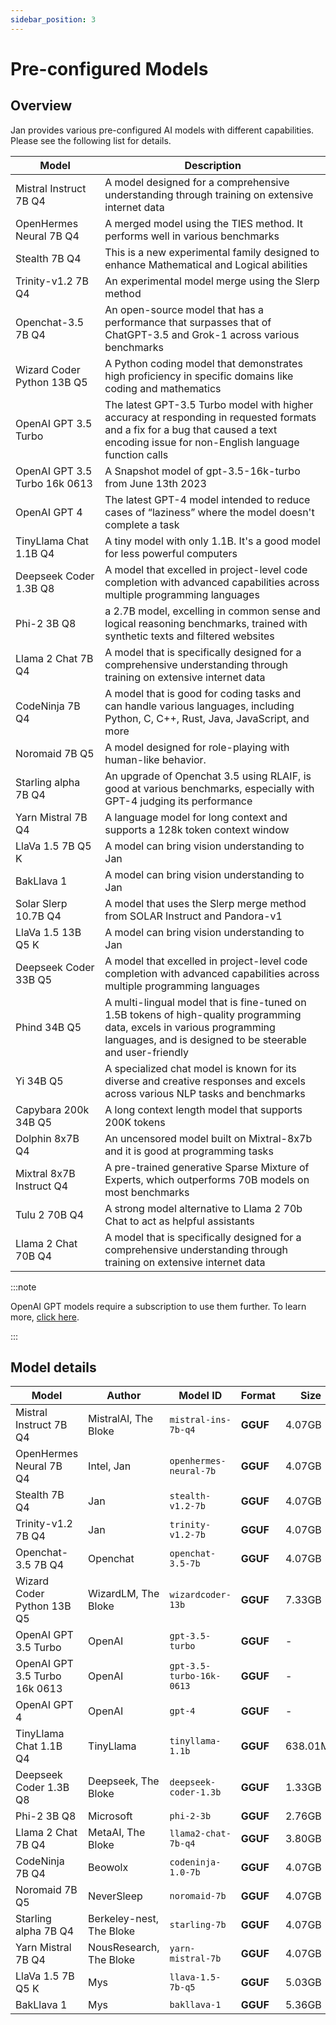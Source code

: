 ```yaml
---
sidebar_position: 3
---
```


# Pre-configured Models

## Overview

Jan provides various pre-configured AI models with different capabilities. Please see the following list for details.

| Model | Description |
| ----- | ----------- |
| Mistral Instruct 7B Q4 | A model designed for a comprehensive understanding through training on extensive internet data |
| OpenHermes Neural 7B Q4 | A merged model using the TIES method. It performs well in various benchmarks |
| Stealth 7B Q4 | This is a new experimental family designed to enhance Mathematical and Logical abilities |
| Trinity-v1.2 7B Q4 | An experimental model merge using the Slerp method |
| Openchat-3.5 7B Q4 | An open-source model that has a performance that surpasses that of ChatGPT-3.5 and Grok-1 across various benchmarks |
| Wizard Coder Python 13B Q5 | A Python coding model that demonstrates high proficiency in specific domains like coding and mathematics |
| OpenAI GPT 3.5 Turbo | The latest GPT-3.5 Turbo model with higher accuracy at responding in requested formats and a fix for a bug that caused a text encoding issue for non-English language function calls |
| OpenAI GPT 3.5 Turbo 16k 0613 | A Snapshot model of gpt-3.5-16k-turbo from June 13th 2023 |
| OpenAI GPT 4 | The latest GPT-4 model intended to reduce cases of “laziness” where the model doesn't complete a task |
| TinyLlama Chat 1.1B Q4 | A tiny model with only 1.1B. It's a good model for less powerful computers |
| Deepseek Coder 1.3B Q8 | A model that excelled in project-level code completion with advanced capabilities across multiple programming languages |
| Phi-2 3B Q8 | a 2.7B model, excelling in common sense and logical reasoning benchmarks, trained with synthetic texts and filtered websites |
| Llama 2 Chat 7B Q4 | A model that is specifically designed for a comprehensive understanding through training on extensive internet data |
| CodeNinja 7B Q4 | A model that is good for coding tasks and can handle various languages, including Python, C, C++, Rust, Java, JavaScript, and more |
| Noromaid 7B Q5 | A model designed for role-playing with human-like behavior. |
| Starling alpha 7B Q4 | An upgrade of Openchat 3.5 using RLAIF, is good at various benchmarks, especially with GPT-4 judging its performance |
| Yarn Mistral 7B Q4 | A language model for long context and supports a 128k token context window |
| LlaVa 1.5 7B Q5 K | A model can bring vision understanding to Jan |
| BakLlava 1 | A model can bring vision understanding to Jan |
| Solar Slerp 10.7B Q4 | A model that uses the Slerp merge method from SOLAR Instruct and Pandora-v1 |
| LlaVa 1.5 13B Q5 K | A model can bring vision understanding to Jan |
| Deepseek Coder 33B Q5 | A model that excelled in project-level code completion with advanced capabilities across multiple programming languages |
| Phind 34B Q5 | A multi-lingual model that is fine-tuned on 1.5B tokens of high-quality programming data, excels in various programming languages, and is designed to be steerable and user-friendly |
| Yi 34B Q5 | A specialized chat model is known for its diverse and creative responses and excels across various NLP tasks and benchmarks |
| Capybara 200k 34B Q5 | A long context length model that supports 200K tokens |
| Dolphin 8x7B Q4 | An uncensored model built on Mixtral-8x7b and it is good at programming tasks |
| Mixtral 8x7B Instruct Q4 | A pre-trained generative Sparse Mixture of Experts, which outperforms 70B models on most benchmarks |
| Tulu 2 70B Q4 | A strong model alternative to Llama 2 70b Chat to act as helpful assistants |
| Llama 2 Chat 70B Q4 |  A model that is specifically designed for a comprehensive understanding through training on extensive internet data |

:::note

OpenAI GPT models require a subscription to use them further. To learn more, [click here](https://openai.com/pricing).

:::

## Model details

| Model | Author | Model ID | Format | Size |
| ----- | ------ | -------- | ------ | ---- |
| Mistral Instruct 7B Q4 | MistralAI, The Bloke | `mistral-ins-7b-q4` | **GGUF** | 4.07GB |
| OpenHermes Neural 7B Q4 | Intel, Jan | `openhermes-neural-7b` | **GGUF** | 4.07GB |
| Stealth 7B Q4 | Jan | `stealth-v1.2-7b` | **GGUF** | 4.07GB |
| Trinity-v1.2 7B Q4 | Jan | `trinity-v1.2-7b` | **GGUF** | 4.07GB |
| Openchat-3.5 7B Q4 | Openchat | `openchat-3.5-7b` | **GGUF** | 4.07GB |
| Wizard Coder Python 13B Q5 | WizardLM, The Bloke | `wizardcoder-13b` | **GGUF** | 7.33GB | - |
| OpenAI GPT 3.5 Turbo | OpenAI | `gpt-3.5-turbo` | **GGUF** | - |
| OpenAI GPT 3.5 Turbo 16k 0613 | OpenAI | `gpt-3.5-turbo-16k-0613` | **GGUF** | - |
| OpenAI GPT 4 | OpenAI | `gpt-4` | **GGUF** | - |
| TinyLlama Chat 1.1B Q4 | TinyLlama | `tinyllama-1.1b` | **GGUF** | 638.01MB |
| Deepseek Coder 1.3B Q8 | Deepseek, The Bloke | `deepseek-coder-1.3b` | **GGUF** | 1.33GB |
| Phi-2 3B Q8 | Microsoft | `phi-2-3b` | **GGUF** | 2.76GB |
| Llama 2 Chat 7B Q4 | MetaAI, The Bloke | `llama2-chat-7b-q4` | **GGUF** | 3.80GB |
| CodeNinja 7B Q4 | Beowolx | `codeninja-1.0-7b` | **GGUF** | 4.07GB |
| Noromaid 7B Q5 | NeverSleep | `noromaid-7b` | **GGUF** | 4.07GB |
| Starling alpha 7B Q4 | Berkeley-nest, The Bloke | `starling-7b` | **GGUF** | 4.07GB |
| Yarn Mistral 7B Q4 | NousResearch, The Bloke | `yarn-mistral-7b` | **GGUF** | 4.07GB |
| LlaVa 1.5 7B Q5 K | Mys | `llava-1.5-7b-q5` | **GGUF** | 5.03GB |
| BakLlava 1 | Mys | `bakllava-1` | **GGUF** | 5.36GB |
